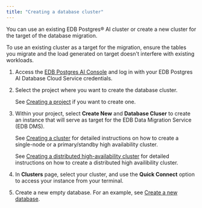 ```yaml
---
title: "Creating a database cluster"
---
```


You can use an existing EDB Postgres® AI cluster or create a new cluster for the target of the database migration. 

To use an existing cluster as a target for the migration, ensure the tables you migrate and the load generated on target doesn't interfere with existing workloads.

1.  Access the [EDB Postgres AI Console](https://portal.biganimal.com) and log in with your EDB Postgres AI Database Cloud Service credentials.

1.  Select the project where you want to create the database cluster.

    See [Creating a project](/biganimal/latest/administering_cluster/projects/#creating-a-project) if you want to create one.

1.  Within your project, select **Create New** and **Database Cluser** to create an instance that will serve as target for the EDB Data Migration Service (EDB DMS).

    See [Creating a cluster](/biganimal/release/getting_started/creating_a_cluster/) for detailed instructions on how to create a single-node or a primary/standby high availability cluster.

    See [Creating a distributed high-availability cluster](/biganimal/latest/getting_started/creating_a_cluster/creating_a_dha_cluster/) for detailed instructions on how to create a distributed high availibility cluster.

1.  In **Clusters** page, select your cluster, and use the **Quick Connect** option to access your instance from your terminal.

1.  Create a new empty database. For an example, see [Create a new database](/biganimal/latest/free_trial/quickstart/#create-a-new-database).
